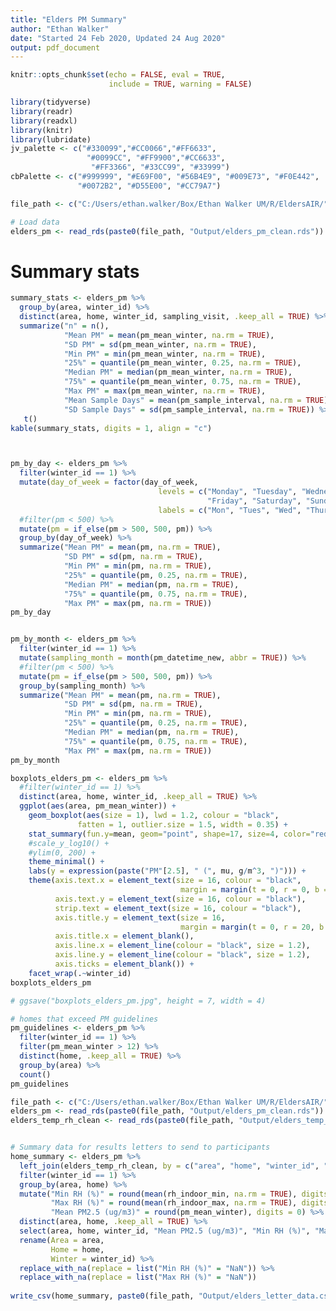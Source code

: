 ```yaml
---
title: "Elders PM Summary"
author: "Ethan Walker"
date: "Started 24 Feb 2020, Updated 24 Aug 2020"
output: pdf_document
---
```


```r
knitr::opts_chunk$set(echo = FALSE, eval = TRUE, 
                      include = TRUE, warning = FALSE)
```

```r
library(tidyverse)
library(readr)
library(readxl)
library(knitr)
library(lubridate)
jv_palette <- c("#330099","#CC0066","#FF6633", 
                 "#0099CC", "#FF9900","#CC6633",
                  "#FF3366", "#33CC99", "#33999")
cbPalette <- c("#999999", "#E69F00", "#56B4E9", "#009E73", "#F0E442", 
               "#0072B2", "#D55E00", "#CC79A7")
```

```r
file_path <- c("C:/Users/ethan.walker/Box/Ethan Walker UM/R/EldersAIR/")

# Load data
elders_pm <- read_rds(paste0(file_path, "Output/elders_pm_clean.rds")) 
```

# Summary stats
```r
summary_stats <- elders_pm %>% 
  group_by(area, winter_id) %>% 
  distinct(area, home, winter_id, sampling_visit, .keep_all = TRUE) %>% 
  summarize("n" = n(),
            "Mean PM" = mean(pm_mean_winter, na.rm = TRUE), 
            "SD PM" = sd(pm_mean_winter, na.rm = TRUE),
            "Min PM" = min(pm_mean_winter, na.rm = TRUE), 
            "25%" = quantile(pm_mean_winter, 0.25, na.rm = TRUE),
            "Median PM" = median(pm_mean_winter, na.rm = TRUE),
            "75%" = quantile(pm_mean_winter, 0.75, na.rm = TRUE),
            "Max PM" = max(pm_mean_winter, na.rm = TRUE),
            "Mean Sample Days" = mean(pm_sample_interval, na.rm = TRUE),
            "SD Sample Days" = sd(pm_sample_interval, na.rm = TRUE)) %>% 
   t() 
kable(summary_stats, digits = 1, align = "c")



pm_by_day <- elders_pm %>% 
  filter(winter_id == 1) %>% 
  mutate(day_of_week = factor(day_of_week,
                                 levels = c("Monday", "Tuesday", "Wednesday", "Thursday",
                                            "Friday", "Saturday", "Sunday"),
                                 labels = c("Mon", "Tues", "Wed", "Thur", "Fri", "Sat", "Sun"))) %>% 
  #filter(pm < 500) %>% 
  mutate(pm = if_else(pm > 500, 500, pm)) %>% 
  group_by(day_of_week) %>% 
  summarize("Mean PM" = mean(pm, na.rm = TRUE), 
            "SD PM" = sd(pm, na.rm = TRUE),
            "Min PM" = min(pm, na.rm = TRUE), 
            "25%" = quantile(pm, 0.25, na.rm = TRUE),
            "Median PM" = median(pm, na.rm = TRUE),
            "75%" = quantile(pm, 0.75, na.rm = TRUE),
            "Max PM" = max(pm, na.rm = TRUE))
pm_by_day


pm_by_month <- elders_pm %>% 
  filter(winter_id == 1) %>% 
  mutate(sampling_month = month(pm_datetime_new, abbr = TRUE)) %>%
  #filter(pm < 500) %>% 
  mutate(pm = if_else(pm > 500, 500, pm)) %>% 
  group_by(sampling_month) %>% 
  summarize("Mean PM" = mean(pm, na.rm = TRUE), 
            "SD PM" = sd(pm, na.rm = TRUE),
            "Min PM" = min(pm, na.rm = TRUE), 
            "25%" = quantile(pm, 0.25, na.rm = TRUE),
            "Median PM" = median(pm, na.rm = TRUE),
            "75%" = quantile(pm, 0.75, na.rm = TRUE),
            "Max PM" = max(pm, na.rm = TRUE))
pm_by_month
```

\pagebreak  

```r
boxplots_elders_pm <- elders_pm %>% 
  #filter(winter_id == 1) %>% 
  distinct(area, home, winter_id, .keep_all = TRUE) %>% 
  ggplot(aes(area, pm_mean_winter)) +
    geom_boxplot(aes(size = 1), lwd = 1.2, colour = "black", 
               fatten = 1, outlier.size = 1.5, width = 0.35) +
    stat_summary(fun.y=mean, geom="point", shape=17, size=4, color="red") +
    #scale_y_log10() +
    #ylim(0, 200) +
    theme_minimal() +
    labs(y = expression(paste("PM"[2.5], " (", mu, g/m^3, ")"))) +
    theme(axis.text.x = element_text(size = 16, colour = "black",
                                      margin = margin(t = 0, r = 0, b = 30, l = 0)),
          axis.text.y = element_text(size = 16, colour = "black"),
          strip.text = element_text(size = 16, colour = "black"),
          axis.title.y = element_text(size = 16,
                                      margin = margin(t = 0, r = 20, b = 0, l = 0)),
          axis.title.x = element_blank(),
          axis.line.x = element_line(colour = "black", size = 1.2), 
          axis.line.y = element_line(colour = "black", size = 1.2), 
          axis.ticks = element_blank()) +
    facet_wrap(.~winter_id)
boxplots_elders_pm

# ggsave("boxplots_elders_pm.jpg", height = 7, width = 4)
```


```r
# homes that exceed PM guidelines
pm_guidelines <- elders_pm %>% 
  filter(winter_id == 1) %>% 
  filter(pm_mean_winter > 12) %>% 
  distinct(home, .keep_all = TRUE) %>% 
  group_by(area) %>% 
  count()
pm_guidelines
```



```r
file_path <- c("C:/Users/ethan.walker/Box/Ethan Walker UM/R/EldersAIR/")
elders_pm <- read_rds(paste0(file_path, "Output/elders_pm_clean.rds")) 
elders_temp_rh_clean <- read_rds(paste0(file_path, "Output/elders_temp_rh_clean.rds"))


# Summary data for results letters to send to participants
home_summary <- elders_pm %>% 
  left_join(elders_temp_rh_clean, by = c("area", "home", "winter_id", "sampling_visit")) %>% 
  filter(winter_id == 1) %>% 
  group_by(area, home) %>% 
  mutate("Min RH (%)" = round(mean(rh_indoor_min, na.rm = TRUE), digits = 0),
         "Max RH (%)" = round(mean(rh_indoor_max, na.rm = TRUE), digits = 0),
         "Mean PM2.5 (ug/m3)" = round(pm_mean_winter), digits = 0) %>% 
  distinct(area, home, .keep_all = TRUE) %>% 
  select(area, home, winter_id, "Mean PM2.5 (ug/m3)", "Min RH (%)", "Max RH (%)") %>%
  rename(Area = area,
         Home = home,
         Winter = winter_id) %>% 
  replace_with_na(replace = list("Min RH (%)" = "NaN")) %>% 
  replace_with_na(replace = list("Max RH (%)" = "NaN"))
  
write_csv(home_summary, paste0(file_path, "Output/elders_letter_data.csv"), na = "")
```
